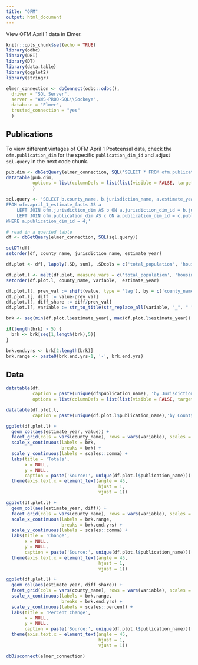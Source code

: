 ```yaml
---
title: "OFM"
output: html_document
---
```


View OFM April 1 data in Elmer.
```r
knitr::opts_chunk$set(echo = TRUE)
library(odbc)
library(DBI)
library(DT)
library(data.table)
library(ggplot2)
library(stringr)

elmer_connection <- dbConnect(odbc::odbc(),
  driver = "SQL Server",
  server = "AWS-PROD-SQL\\Sockeye",
  database = "Elmer",
  trusted_connection = "yes"
  ) 
```

## Publications
To view different vintages of OFM April 1 Postcensal data, check the `ofm.publication_dim` for the specific `publication_dim_id` and adjust `sql.query` in the next code chunk.

```r
pub.dim <- dbGetQuery(elmer_connection, SQL('SELECT * FROM ofm.publication_dim'))
datatable(pub.dim,
          options = list(columnDefs = list(list(visible = FALSE, targets = c(2,3,4))))
          )
```



```r
sql.query <- 'SELECT b.county_name, b.jurisdiction_name, a.estimate_year, a.housing_units, a.total_population, a.publication_dim_id, c.publication_name, c.publication_type
FROM ofm.april_1_estimate_facts AS a 
    LEFT JOIN ofm.jurisdiction_dim AS b ON a.jurisdiction_dim_id = b.jurisdiction_dim_id
    LEFT JOIN ofm.publication_dim AS c ON a.publication_dim_id = c.publication_dim_id
WHERE a.publication_dim_id = 4;'

# read in a queried table
df <- dbGetQuery(elmer_connection, SQL(sql.query))

setDT(df)
setorder(df, county_name, jurisdiction_name, estimate_year)

df.plot <- df[, lapply(.SD, sum), .SDcols = c('total_population', 'housing_units'), by = c('county_name', 'estimate_year', 'publication_name')]

df.plot.l <- melt(df.plot, measure.vars = c('total_population', 'housing_units'))
setorder(df.plot.l, county_name, variable,  estimate_year)

df.plot.l[, prev_val := shift(value, type = 'lag'), by = c('county_name', 'variable')]
df.plot.l[, diff := value-prev_val]
df.plot.l[, diff_share := diff/prev_val]
df.plot.l[, variable := str_to_title(str_replace_all(variable, "_", " "))]

brk <- seq(min(df.plot.l$estimate_year), max(df.plot.l$estimate_year))

if(length(brk) > 5) {
  brk <- brk[seq(1,length(brk),5)]
} 

brk.end.yrs <- brk[2:length(brk)] 
brk.range <- paste0(brk.end.yrs-1, '-', brk.end.yrs)
```

## Data

```r
datatable(df,
          caption = paste(unique(df$publication_name), 'by Jurisdiction'),
          options = list(columnDefs = list(list(visible = FALSE, targets = c(8)))))
```

```r

datatable(df.plot.l,
          caption = paste(unique(df.plot.l$publication_name),'by County'))
```

```r

ggplot(df.plot.l) +
  geom_col(aes(estimate_year, value)) +
  facet_grid(cols = vars(county_name), rows = vars(variable), scales = 'free') +
  scale_x_continuous(labels = brk,
                     breaks = brk) +
  scale_y_continuous(labels = scales::comma) +
  labs(title = 'Totals',
       x = NULL,
       y = NULL,
       caption = paste('Source:', unique(df.plot.l$publication_name))) +
  theme(axis.text.x = element_text(angle = 45,
                                   hjust = 1, 
                                   vjust = 1))
```

```r
ggplot(df.plot.l) +
  geom_col(aes(estimate_year, diff)) +
  facet_grid(cols = vars(county_name), rows = vars(variable), scales = 'free') +
  scale_x_continuous(labels = brk.range,
                     breaks = brk.end.yrs) +
  scale_y_continuous(labels = scales::comma) +
  labs(title = 'Change',
       x = NULL,
       y = NULL,
       caption = paste('Source:', unique(df.plot.l$publication_name))) +
  theme(axis.text.x = element_text(angle = 45,
                                   hjust = 1, 
                                   vjust = 1))
```

```r
ggplot(df.plot.l) +
  geom_col(aes(estimate_year, diff_share)) +
  facet_grid(cols = vars(county_name), rows = vars(variable), scales = 'free') +
  scale_x_continuous(labels = brk.range,
                     breaks = brk.end.yrs) +
  scale_y_continuous(labels = scales::percent) +
  labs(title = 'Percent Change',
       x = NULL,
       y = NULL,
       caption = paste('Source:', unique(df.plot.l$publication_name))) +
  theme(axis.text.x = element_text(angle = 45,
                                   hjust = 1, 
                                   vjust = 1))
```

```r
dbDisconnect(elmer_connection)
```

